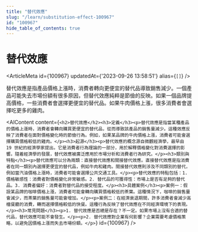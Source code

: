 ```yaml
---
title: "替代效應"
slug: "/learn/substitution-effect-100967"
id: "100967"
hide_table_of_contents: true
---
```



# 替代效應

<ArticleMeta id={100967} updatedAt={'2023-09-26 13:58:51'} alias={`[]`} />
<div className='border-solid border-b border-t-0 my-4 border-[var(--ifm-color-gray-300)]' />

替代效應是指產品價格上漲時，消費者轉向更便宜的替代品導致銷售減少。一個產品可能失去市場份額有很多原因，但替代效應純粹是節儉的反映。如果一個品牌提高價格，一些消費者會選擇更便宜的替代品。如果牛肉價格上漲，很多消費者會選擇吃更多的雞肉。

<AIContent content={`<h2>替代效應</h2><h3>定義</h3><p>替代效應是指當某種產品的價格上漲時，消費者會轉向購買更便宜的替代品，從而導致該產品的銷售量減少。這種效應反映了消費者在面對價格變化時的節儉行為。例如，如果某品牌的牛肉價格上漲，消費者可能會選擇購買價格較低的雞肉。</p><h3>起源</h3><p>替代效應的概念源自微觀經濟學，最早由 19 世紀的經濟學家提出。它是消費者行為理論的一部分，用於解釋價格變化對消費選擇的影響。隨着經濟學的發展，替代效應被廣泛應用於市場分析和消費者行為研究。</p><h3>類別與特點</h3><p>替代效應可以分為兩類：直接替代效應和間接替代效應。直接替代效應是指消費者在同一類別內選擇更便宜的替代品，例如牛肉和雞肉。間接替代效應則涉及不同類別的替代，例如當汽油價格上漲時，消費者可能會選擇公共交通工具。</p><p>替代效應的特點包括：1. 價格敏感性：消費者對價格變化非常敏感。2. 替代品的可獲得性：市場上是否有足夠的替代品。3. 消費者偏好：消費者對替代品的接受程度。</p><h3>具體案例</h3><p>案例一：假設某品牌的咖啡價格上漲，消費者可能會轉向購買價格較低的茶葉。這種情況下，咖啡的銷售量會減少，而茶葉的銷售量可能會增加。</p><p>案例二：在經濟衰退期間，許多消費者會減少高檔餐廳的消費，轉而選擇價格較低的快餐。這種行為反映了替代效應在不同經濟環境下的表現。</p><h3>常見問題</h3><p>1. 替代效應是否總是存在？不一定。如果市場上沒有合適的替代品，替代效應可能不會發生。</p><p>2. 替代效應對企業有何影響？企業需要考慮價格策略，以避免因價格上漲而失去市場份額。</p>`} id={100967} />
